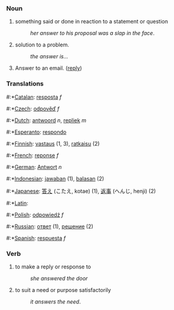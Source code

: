 === Noun ===

# something said or done in reaction to a statement or question
#:''her answer to his proposal was a slap in the face''.
# solution to a problem.
#:''the answer is...''
# Answer to an email. ([[reply]])

===Translations===
#:*[[Catalan]]: [[resposta]] ''f''
#:*[[Czech]]: [[odpověď]] ''f''
#:*[[Dutch]]: [[antwoord]] ''n'', [[repliek]] ''m''
#:*[[Esperanto]]: [[respondo]]
#:*[[Finnish]]: [[vastaus]] (1, 3), [[ratkaisu]] (2)
#:*[[French]]: [[reponse]] ''f''
#:*[[German]]: [[Antwort]] ''n''
#:*[[Indonesian]]: [[jawab]]an (1), [[balas]]an (2)
#:*[[Japanese]]: [[答え]] (こたえ, kotae) (1), [[返事]] (へんじ, henji) (2)
#:*[[Latin]]: [[]]
#:*[[Polish]]: [[odpowiedź]] ''f''
#:*[[Russian]]: [[ответ]] (1), [[решение]] (2)
#:*[[Spanish]]: [[respuesta]] ''f''

=== Verb ===
#to make a reply or response to
#:''she answered the door''
#to suit a need or purpose satisfactorily
#:''it answers the need''.